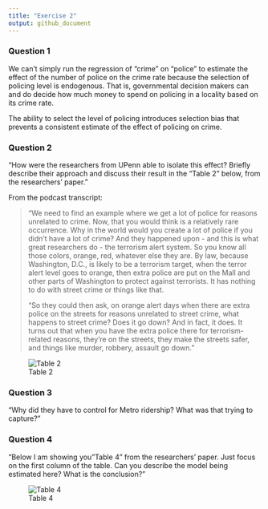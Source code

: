 ```yaml
---
title: "Exercise 2"
output: github_document
---
```


### Question 1

We can't simply run the regression of "crime" on "police" to estimate the effect of the number of police on the crime rate because the selection of policing level is endogenous. That is, governmental decision makers can and do decide how much money to spend on policing in a locality based on its crime rate.

The ability to select the level of policing introduces selection bias that prevents a consistent estimate of the effect of policing on crime.

### Question 2

"How were the researchers from UPenn able to isolate this effect? Briefly describe their approach and discuss their result in the “Table 2” below, from the researchers' paper."

From the podcast transcript: 

> "We need to find an example where we get a lot of police for reasons unrelated to crime. Now, that you would think is a relatively rare occurrence. Why in the world would you create a lot of police if you didn't have a lot of crime? And they happened upon - and this is what great researchers do - the terrorism alert system. So you know all those colors, orange, red, whatever else they are. By law, because Washington, D.C., is likely to be a terrorism target, when the terror alert level goes to orange, then extra police are put on the Mall and other parts of Washington to protect against terrorists. It has nothing to do with street crime or things like that.
>  
> "So they could then ask, on orange alert days when there are extra police on the streets for reasons unrelated to street crime, what happens to street crime? Does it go down? And in fact, it does. It turns out that when you have the extra police there for terrorism-related reasons, they're on the streets, they make the streets safer, and things like murder, robbery, assault go down."

![Table 2](ex3table2.png)




### Question 3

"Why did they have to control for Metro ridership? What was that trying to capture?"

### Question 4

"Below I am showing you "Table 4" from the researchers' paper. Just focus on the first column of the table. Can you describe the model being estimated here? What is the conclusion?"

![Table 4](ex3table4.png)